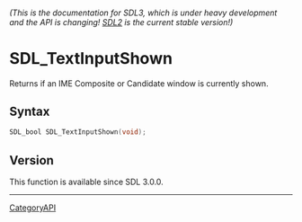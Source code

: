 ====== (This is the documentation for SDL3, which is under heavy development and the API is changing! [https://wiki.libsdl.org/SDL2/ SDL2] is the current stable version!) ======
= SDL_TextInputShown =

Returns if an IME Composite or Candidate window is currently shown.

== Syntax ==

<syntaxhighlight lang='c'>
SDL_bool SDL_TextInputShown(void);
</syntaxhighlight>

== Version ==

This function is available since SDL 3.0.0.

----
[[CategoryAPI]]


